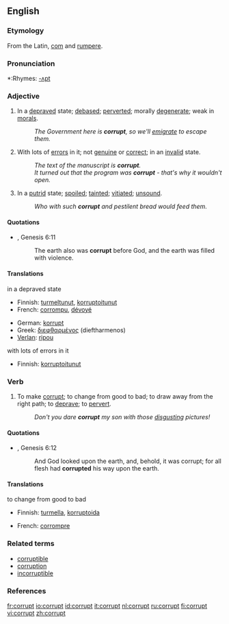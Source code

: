 ==English==

===Etymology===
From the Latin, [[com]] and [[rumpere]].

===Pronunciation===
*:Rhymes: [[Rhymes:English:-ʌpt|-ʌpt]]

===Adjective===
{{en-adj}}

# In a [[depraved]] state; [[debased]]; [[perverted]]; morally [[degenerate]]; weak in [[morals]].
#: ''The Government here is '''corrupt''', so we'll [[emigrate]] to escape them.''
# With lots of [[error]]s in it; not [[genuine]] or [[correct]]; in an [[invalid]] state.
#: ''The text of the manuscript is '''corrupt'''.''
#: ''It turned out that the program was '''corrupt''' - that's why it wouldn't open.''
# In a [[putrid]] state; [[spoiled]]; [[tainted]]; [[vitiated]]; [[unsound]].
#: ''Who with such '''corrupt''' and pestilent bread would feed them.''

====Quotations====
*{{RQ:Authorized Version}}, Genesis 6:11
*: The earth also was '''corrupt''' before God, and the earth was filled with violence.

====Translations====
;in a depraved state
{{top}}
*Finnish: [[turmeltunut]], [[korruptoitunut]]
*French: [[corrompu]], [[dévoyé]]
{{mid}}
*German: [[korrupt]]
*Greek: [[διεφθαρμένος]] (dieftharmenos) {{m}}
*[[Verlan]]: [[ripou]]
{{bottom}}

;with lots of errors in it
{{top}}
*Finnish: [[korruptoitunut]]
{{mid}}
{{bottom}}

===Verb===
{{en-verb}}

# {{transitive}} To make [[#Adjective|corrupt]]; to change from good to bad; to draw away from the right path; to [[deprave]]; to [[pervert]].
#: ''Don't you dare '''corrupt''' my son with those [[disgusting]] pictures!''

====Quotations====
*{{RQ:Authorized Version}}, Genesis 6:12
*: And God looked upon the earth, and, behold, it was corrupt; for all flesh had '''corrupted''' his way upon the earth.

====Translations====
;to change from good to bad
{{top}}
*Finnish: [[turmella]], [[korruptoida]]
{{mid}}
*French: [[corrompre]]
{{bottom}}

===Related terms===
*[[corruptible]]
*[[corruption]]
*[[incorruptible]]

===References===
{{R:Century 1911}}
{{R:Webster 1913}}

[[fr:corrupt]]
[[io:corrupt]]
[[id:corrupt]]
[[it:corrupt]]
[[nl:corrupt]]
[[ru:corrupt]]
[[fi:corrupt]]
[[vi:corrupt]]
[[zh:corrupt]]